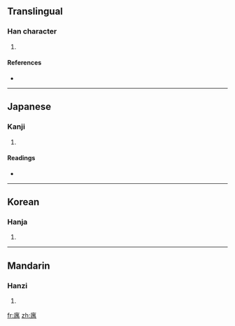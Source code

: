 {{also|寓}}
==Translingual==

===Han character===
{{Han char|rn=53|rad=广|as=09|sn=12|four=|canj=戈田中月 (IWLB)}}

# {{defn|Han|sort=广09}}

====References====
* {{Han ref|kx=0348.110|dkj=09395|dj=0659.020|hdz=20893.040|uh=5EBD|ud=24253}}

----

==Japanese==

===Kanji===
{{ja-kanji|grade=|rs=广09}}

# {{defn|Japanese}}

====Readings====
* {{ja-readings|on=[[どう]] (dō)|kun=[[よる]] (yoru), [[よせる]] (yoseru)}}

----

==Korean==

===Hanja===
{{ko-hanja|hangeul=유|rv=yu|mr=yu}}

# {{defn|Korean}}

----

==Mandarin==

===Hanzi===
{{cmn-hanzi|pin=[[yù]] ([[yu4]])|wg=[[yü]]<sup>4</sup>}}

# {{defn|Mandarin}}

[[fr:庽]]
[[zh:庽]]